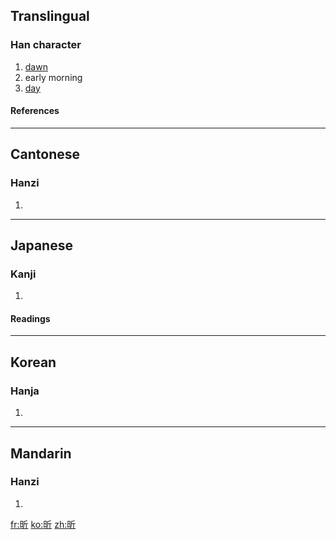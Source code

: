 ==Translingual==
===Han character===
{{Han char|rn=72|rad=日|as=04|sn=8|four=6202<sub>1</sub>|canj=日竹一中 (AHML)}}
# [[dawn]]
# early morning
# [[day]]
====References====
{{Han ref|kx=0492.060|dkj=13817|dj=0855.030|hdz=21491.010|uh=6615|ud=26133|bh=A9FD|bd=43517}}
----
==Cantonese==
===Hanzi===
{{yue-hanzi|jyut=|y=yan1}}
# {{defn|Cantonese}}
----
==Japanese==
===Kanji===
{{ja-kanji|grade=|rs=日04}}
# {{defn|Japanese}} 
====Readings====
{{ja-readings|on=[[きん]] (kin), [[こん]] (kon), [[き]] (ki)|kun=[[あさ]] (asa)}}
----
==Korean==
===Hanja===
{{ko-hanja|hangeul=흔|eumhun=|rv=heun|mr=hŭn|y=hun}}
# {{defn|Korean}}
----
==Mandarin==
===Hanzi===
{{cmn-hanzi|pin=[[cǎn]] (can3), [[xīn]] (xin1)|wg=ts'an<sup>3</sup>, hsin<sup>1</sup>}}
# {{defn|Mandarin}}

[[fr:昕]]
[[ko:昕]]
[[zh:昕]]